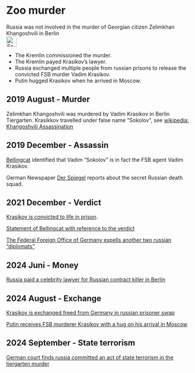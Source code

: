 # Zoo murder {#sec-denial-zoomurder}

::: {.callout-caution title="Myth"}
Russia was not involved in the murder of Georgian citizen Zelimkhan Khangoshvili in Berlin
[<br>![Search for topic in EUvsDisinfo](../all_common_img/EUvsDisinfo_400x240.jpg){height=2em}](https://euvsdisinfo.eu/disinformation-cases/?text=krasikov&sort=relevance)
:::

::: {.callout-tip title="Truth"}
- The Kremlin commissioned the murder. 
- The Kremlin payed Krasikov's lawyer. 
- Russia exchanged multiple people from russian prisons to release the convicted FSB murder Vadim Krasikov.
- Putin hugged Krasikov when he arrived in Moscow.
:::


## 2019 August - Murder

Zelimkhan Khangoshvili was murdered by Vadim Krasikov in Berlin Tiergarten. Krasikkov travelled under false name "Sokolov", see 
[wikipedia: Khangoshvili Assassination](https://en.wikipedia.org/wiki/Zelimkhan_Khangoshvili#Assassination)


## 2019 December - Assassin

[Bellingcat](https://www.bellingcat.com/news/uk-and-europe/2019/12/03/identifying-the-berlin-bicycle-assassin-part-1-from-moscow-to-berlin/) identified that Vadim "Sokolov" is in fact the FSB agent Vadim Krasikov.

German Newspaper [Der Spiegel](https://www.spiegel.de/international/world/how-russian-agents-hunt-down-kremlin-opponents-in-europe-a-1300091.html) reports about the secret Russian death squad.


## 2021 December - Verdict 

[Krasikov is convicted to life in prison](https://www.nytimes.com/2021/12/15/world/europe/germany-russia-berlin-murder.html).

[Statement of Bellingcat with reference to the verdict](https://www.bellingcat.com/bellingcat-statement-on-verdict-of-berlin-kammergericht-tiergarten-murder/)

[The Federal Foreign Office of Germany expells another two russian "diplomats"](
https://www.auswaertiges-amt.de/en/newsroom/news/baerbock-murder-tiergarten/2501940)


## 2024 Juni - Money

[Russia paid a celebrity lawyer for Russian contract killer in Berlin](
https://www.kyivpost.com/post/33704)


## 2024 August - Exchange

[Krasikov is exchanged freed from Germany in russian prisoner swap](https://www.thelocal.de/20240801/vadim-krasikov-convicted-hitman-freed-from-germany-in-russian-prisoner-swap)

[Putin receives FSB murderer Krasikov with a hug on his arrival in Moscow](https://www.youtube.com/watch?v=adsEN7Z49iY)


## 2024 September - State terrorism

[German court finds russia committed an act of state terrorism in the tiergarten murder](https://gpil.jura.uni-bonn.de/2024/09/the-tiergarten-murder-german-court-finds-russia-committed-an-act-of-state-terrorism/)

